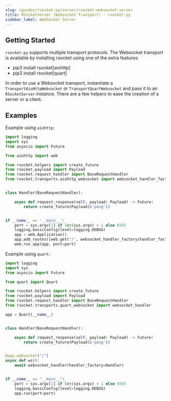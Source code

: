 ```yaml
---
slug: /guides/rsocket-py/server/rsocket-websocket-server
title: RSocketServer (Websocket Transport) - rsocket-py
sidebar_label: WebSocket Server
---
```


## Getting Started

`rsocket-py` supports multiple transport protocols. The Websocket transport is available by installing rsocket using one
of the extra features:

- pip3 install rsocket[aiohttp]
- pip3 install rsocket[quart]

In order to use a Websocket transport, instantiate a `TransportAioHttpWebsocket` or `TransportQuartWebsocket`
and pass it to an `RSocketServer` instance. There are a few helpers to ease the creation of a server or a client.

## Examples

Example using `aiohttp`:

```py
import logging
import sys
from asyncio import Future

from aiohttp import web

from rsocket.helpers import create_future
from rsocket.payload import Payload
from rsocket.request_handler import BaseRequestHandler
from rsocket.transports.aiohttp_websocket import websocket_handler_factory


class Handler(BaseRequestHandler):

    async def request_response(self, payload: Payload) -> Future:
        return create_future(Payload(b'pong'))


if __name__ == '__main__':
    port = sys.argv[1] if len(sys.argv) > 1 else 6565
    logging.basicConfig(level=logging.DEBUG)
    app = web.Application()
    app.add_routes([web.get('/', websocket_handler_factory(handler_factory=Handler))])
    web.run_app(app, port=port)
```

Example using `quart`:

```py
import logging
import sys
from asyncio import Future

from quart import Quart

from rsocket.helpers import create_future
from rsocket.payload import Payload
from rsocket.request_handler import BaseRequestHandler
from rsocket.transports.quart_websocket import websocket_handler

app = Quart(__name__)


class Handler(BaseRequestHandler):

    async def request_response(self, payload: Payload) -> Future:
        return create_future(Payload(b'pong'))


@app.websocket("/")
async def ws():
    await websocket_handler(handler_factory=Handler)


if __name__ == "__main__":
    port = sys.argv[1] if len(sys.argv) > 1 else 6565
    logging.basicConfig(level=logging.DEBUG)
    app.run(port=port)
```

